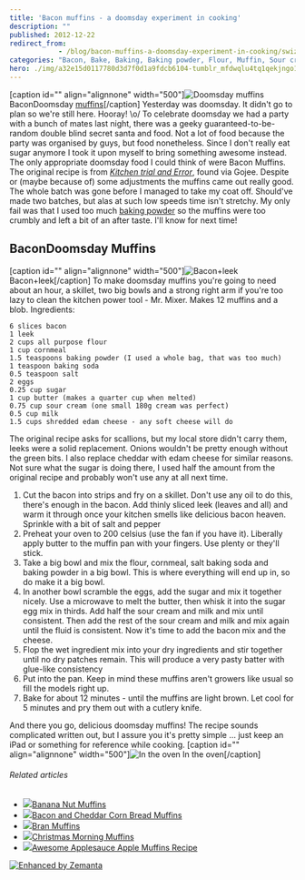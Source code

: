 ```yaml
---
title: 'Bacon muffins - a doomsday experiment in cooking'
description: ""
published: 2012-12-22
redirect_from: 
            - /blog/bacon-muffins-a-doomsday-experiment-in-cooking/swizec/5768
categories: "Bacon, Bake, Baking, Baking powder, Flour, Muffin, Sour cream, Uncategorized"
hero: ./img/a32e15d0117780d3d7f0d1a9fdcb6104-tumblr_mfdwqlu4tq1qekjngo1_500.jpg
---
```

\[caption id=&quot;&quot; align=&quot;alignnone&quot; width=&quot;500&quot;]![Doomsday muffins](./img/a32e15d0117780d3d7f0d1a9fdcb6104-tumblr_mfdwqlu4tq1qekjngo1_500.jpg "Doomsday muffins") BaconDoomsday [muffins](http://en.wikipedia.org/wiki/Muffin "Muffin")\[/caption] Yesterday was doomsday. It didn&#x27;t go to plan so we&#x27;re still here. Hooray! \\o/ To celebrate doomsday we had a party with a bunch of mates last night, there was a geeky guaranteed-to-be-random double blind secret santa and food. Not a lot of food because the party was organised by guys, but food nonetheless. Since I don&#x27;t really eat sugar anymore I took it upon myself to bring something awesome instead. The only appropriate doomsday food I could think of were Bacon Muffins. The original recipe is from [_Kitchen trial and Error_](http://kitchentrialanderror.blogspot.com/2011/04/mini-bacon-scallion-corn-muffins-with.html), found via Gojee. Despite or (maybe because of) some adjustments the muffins came out really good. The whole batch was gone before I managed to take my coat off. Should&#x27;ve made two batches, but alas at such low speeds time isn&#x27;t stretchy. My only fail was that I used too much [baking powder](http://en.wikipedia.org/wiki/Baking_powder "Baking powder") so the muffins were too crumbly and left a bit of an after taste. I&#x27;ll know for next time!

## BaconDoomsday Muffins

\[caption id=&quot;&quot; align=&quot;alignnone&quot; width=&quot;500&quot;]![Bacon+leek](./img/fe8f367dfc0b4a2d1b803a67ea1782ed-tumblr_mfdswagDVo1qekjngo1_500.jpg "Bacon+leek") Bacon+leek\[/caption] To make doomsday muffins you&#x27;re going to need about an hour, a skillet, two big bowls and a strong right arm if you&#x27;re too lazy to clean the kitchen power tool - Mr. Mixer. Makes 12 muffins and a blob. Ingredients:

```code
6 slices bacon
1 leek
2 cups all purpose flour
1 cup cornmeal
1.5 teaspoons baking powder (I used a whole bag, that was too much)
1 teaspoon baking soda
0.5 teaspoon salt
2 eggs
0.25 cup sugar
1 cup butter (makes a quarter cup when melted)
0.75 cup sour cream (one small 180g cream was perfect)
0.5 cup milk
1.5 cups shredded edam cheese - any soft cheese will do
```

The original recipe asks for scallions, but my local store didn&#x27;t carry them, leeks were a solid replacement. Onions wouldn&#x27;t be pretty enough without the green bits. I also replace cheddar with edam cheese for similar reasons. Not sure what the sugar is doing there, I used half the amount from the original recipe and probably won&#x27;t use any at all next time.

1. Cut the bacon into strips and fry on a skillet. Don&#x27;t use any oil to do this, there&#x27;s enough in the bacon. Add thinly sliced leek (leaves and all) and warm it through once your kitchen smells like delicious bacon heaven. Sprinkle with a bit of salt and pepper
2. Preheat your oven to 200 celsius (use the fan if you have it). Liberally apply butter to the muffin pan with your fingers. Use plenty or they&#x27;ll stick.
3. Take a big bowl and mix the flour, cornmeal, salt baking soda and baking powder in a big bowl. This is where everything will end up in, so do make it a big bowl.
4. In another bowl scramble the eggs, add the sugar and mix it together nicely. Use a microwave to melt the butter, then whisk it into the sugar egg mix in thirds. Add half the sour cream and milk and mix until consistent. Then add the rest of the sour cream and milk and mix again until the fluid is consistent. Now it&#x27;s time to add the bacon mix and the cheese.
5. Flop the wet ingredient mix into your dry ingredients and stir together until no dry patches remain. This will produce a very pasty batter with glue-like consistency
6. Put into the pan. Keep in mind these muffins aren&#x27;t growers like usual so fill the models right up.
7. Bake for about 12 minutes - until the muffins are light brown. Let cool for 5 minutes and pry them out with a cutlery knife.

And there you go, delicious doomsday muffins! The recipe sounds complicated written out, but I assure you it&#x27;s pretty simple ... just keep an iPad or something for reference while cooking. \[caption id=&quot;&quot; align=&quot;alignnone&quot; width=&quot;500&quot;]![In the oven](./img/beead79ed9f1e92e4199ccccdbb31751-tumblr_mfdw5yWHUd1qekjngo1_500.jpg "In the oven") In the oven\[/caption]

###### Related articles

- [![](http://i.zemanta.com/132721110_80_80.jpg)](http://apronsandcammies.wordpress.com/2012/12/17/banana-nut-muffins/)[Banana Nut Muffins](http://apronsandcammies.wordpress.com/2012/12/17/banana-nut-muffins/)
- [![](http://i.zemanta.com/120240570_80_80.jpg)](http://thesuburbansoapbox.com/2012/10/21/bacon-and-cheddar-corn-bread-muffins/)[Bacon and Cheddar Corn Bread Muffins](http://thesuburbansoapbox.com/2012/10/21/bacon-and-cheddar-corn-bread-muffins/)
- [![](http://i.zemanta.com/130490119_80_80.jpg)](http://familyrecipebooks.wordpress.com/2012/12/06/bran-muffins/)[Bran Muffins](http://familyrecipebooks.wordpress.com/2012/12/06/bran-muffins/)
- [![](http://i.zemanta.com/133269490_80_80.jpg)](http://cookingatzerodegrees.wordpress.com/2012/12/21/christmas-morning-muffins/)[Christmas Morning Muffins](http://cookingatzerodegrees.wordpress.com/2012/12/21/christmas-morning-muffins/)
- [![](http://i.zemanta.com/133154582_80_80.jpg)](http://www.foodiecitymom.com/apple-muffins-recipe/)[Awesome Applesauce Apple Muffins Recipe](http://www.foodiecitymom.com/apple-muffins-recipe/)

[![Enhanced by Zemanta](http://img.zemanta.com/zemified_e.png?x-id=e4c2b46e-8527-412c-b713-c70462acc8cc)](http://www.zemanta.com/?px "Enhanced by Zemanta")
